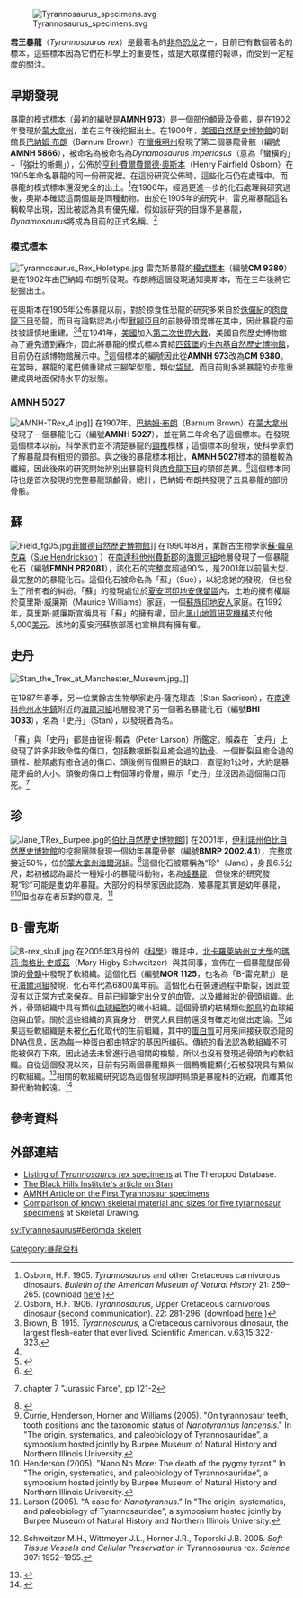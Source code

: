 [[File:Tyrannosaurus_specimens.svg|right]]

'''君王暴龍'''（''Tyrannosaurus rex''）是最著名的[[非鸟恐龙|非鸟恐龙]]之一，目前已有數個著名的標本，這些標本因為它們在科學上的重要性，或是大眾媒體的報導，而受到一定程度的關注。

==早期發現==
暴龍的[[模式標本|模式標本]]（最初的編號是'''AMNH 973'''）是一個部份顱骨及骨骸，是在1902年發現於[[蒙大拿州|蒙大拿州]]，並在三年後挖掘出土。在1900年，[[美國自然歷史博物館|美國自然歷史博物館]]的副館長[[巴納姆·布朗|巴納姆·布朗]]（Barnum Brown）在[[懷俄明州|懷俄明州]]發現了第二個暴龍骨骸（編號'''AMNH 5866'''），被命名為被命名為''Dynamosaurus imperiosus''（意為「蠻橫的」+「強壯的蜥蜴」），公佈於[[亨利·費爾費爾德·奧斯本|亨利·費爾費爾德·奧斯本]]（Henry Fairfield Osborn）在1905年命名暴龍的同一份研究裡。在這份研究公佈時，這些化石仍在處理中，而暴龍的模式標本還沒完全的出土。<ref name="osborn1905">Osborn, H.F. 1905. ''Tyrannosaurus'' and other Cretaceous carnivorous dinosaurs. ''Bulletin of the American Museum of Natural History'' 21: 259–265. (download [http://digitallibrary.amnh.org/dspace/handle/2246/1464 here] {{Wayback|url=http://digitallibrary.amnh.org/dspace/handle/2246/1464 |date=20080228145455 }})</ref>在1906年，經過更進一步的化石處理與研究過後，奧斯本確認這兩個屬是同種動物。由於在1905年的研究中，雷克斯暴龍這名稱較早出現，因此被認為具有優先權。假如該研究的目錄不是暴龍，''Dynamosaurus''將成為目前的正式名稱。<ref name="osborn06">Osborn, H.F. 1906. ''Tyrannosaurus'', Upper Cretaceous carnivorous dinosaur (second communication). 22: 281-296. (download [http://digitallibrary.amnh.org/dspace/handle/2246/1473 here] {{Wayback|url=http://digitallibrary.amnh.org/dspace/handle/2246/1473 |date=20141221083026 }})</ref> 

===模式標本===
[[File:Tyrannosaurus_Rex_Holotype.jpg|thumb]] 
雷克斯暴龍的[[模式標本|模式標本]]（編號'''CM 9380'''）是在1902年由巴納姆·布朗所發現。布朗將這個發現通知奧斯本，而在三年後將它挖掘出土。

在奧斯本在1905年公佈暴龍以前，對於掠食性恐龍的研究多來自於[[侏儸紀|侏儸紀]]的[[肉食龍下目|肉食龍下目]]恐龍，而且有論點認為小型[[獸腳亞目|獸腳亞目]]的前肢骨頭混雜在其中，因此暴龍的前肢被謹慎地重建。<ref name=brown1915> Brown, B. 1915. ''Tyrannosaurus'', a Cretaceous carnivorous dinosaur, the largest flesh-eater that ever lived. Scientific American. v.63,15:322-323.</ref><ref name=osborn1905/>在1941年，[[美國|美國]]加入[[第二次世界大戰|第二次世界大戰]]，美國自然歷史博物館為了避免遭到轟炸，因此將暴龍的模式標本賣給[[匹茲堡|匹茲堡]]的[[卡內基自然歷史博物館|卡內基自然歷史博物館]]，目前仍在該博物館展示中。<ref name=NGD95>{{cite book |last=Norell |first=M. A. |coauthors=Gaffney, E. S.; and Dingus, L. |title=Discovering Dinosaurs in the American Museum of Natural History |url=https://archive.org/details/discoveringdinos00nore_0 |publisher=Knopf |location=New York |year=1995 |pages=[https://archive.org/details/discoveringdinos00nore_0/page/117 117] |isbn=0-679-43386-4}}</ref>這個標本的編號因此從'''AMNH 973'''改為'''CM 9380'''。在當時，暴龍的尾巴備重建成三腳架型態，類似[[袋鼠|袋鼠]]。而目前則多將暴龍的步態重建成與地面保持水平的狀態。

===AMNH 5027===
[[File:AMNH-TRex_4.jpg|right]]]]
在1907年，[[巴納姆·布郎|巴納姆·布朗]]（Barnum Brown）在[[蒙大拿州|蒙大拿州]]發現了一個暴龍化石（編號'''AMNH 5027'''），並在第二年命名了這個標本。在發現這個標本以前，科學家們並不清楚暴龍的[[頸椎|頸椎]]模樣；這個標本的發現，使科學家們了解暴龍具有粗短的頸部。與之後的暴龍標本相比，'''AMNH 5027'''標本的頸椎較為纖細，因此後來的研究開始辨別出暴龍科與[[肉食龍下目|肉食龍下目]]的頸部差異。<ref>{{en}}{{cite book|author=Kenneth Carpenter & Philip Currie | |year=1990|title=Dinosaur Systematics|chapter=Variation in ''Tyrannosaurus rex''|publisher=Cambridge University Press|id=ISBN 0-521-43810-1|pages=p.143}}</ref>這個標本同時也是首次發現的完整暴龍頭顱骨。總計，巴納姆·布朗共發現了五具暴龍的部份骨骸。

==蘇==
{{main|蘇 (化石)}}
[[File:Field_fg05.jpg|right]][[菲爾德自然歷史博物館|菲爾德自然歷史博物館]]]]
在1990年8月，業餘古生物學家[[蘇·韓卓克森|蘇·韓卓克森]]（[http://en.wikipedia.org/wiki/Sue_Hendrickson Sue Hendrickson] {{Wayback|url=http://en.wikipedia.org/wiki/Sue_Hendrickson |date=20080626044954 }}）在[[南達科他州|南達科他州]][[費斯郡|費斯郡]]的[[海爾河組|海爾河組]]地層發現了一個暴龍化石（編號'''FMNH PR2081'''），該化石的完整度超過90%，是2001年以前最大型、最完整的的暴龍化石。這個化石被命名為「蘇」（Sue），以紀念她的發現，但也發生了所有者的糾紛。「蘇」的發現處位於[[夏安河印地安保留區|夏安河印地安保留區]]內，土地的擁有權屬於莫里斯·威廉斯（Maurice Williams）家庭，一個[[蘇族|蘇族]][[印地安人|印地安人]]家庭。在1992年，莫里斯·威廉斯宣稱具有「蘇」的擁有權，因此[[黑山地質研究機構|黑山地質研究機構]]支付他5,000[[美元|美元]]。該地的夏安河蘇族部落也宣稱具有擁有權。
==史丹==
[[File:Stan_the_Trex_at_Manchester_Museum.jpg|thumb]]。]]

在1987年春季，另一位業餘古生物學家史丹·薩克理森（Stan Sacrison），在[[南達科他州|南達科他州]][[水牛鎮|水牛鎮]]附近的[[海爾河組|海爾河組]]地層發現了另一個著名暴龍化石（編號'''BHI 3033'''），名為「史丹」（Stan），以發現者為名。

「蘇」與「史丹」都是由彼得·賴森（Peter Larson）所鑑定。賴森在「史丹」上發現了許多非致命性的傷口，包括數根斷裂且癒合過的[[肋骨|肋骨]]、一個斷裂且癒合過的頸椎、臉頰處有癒合過的傷口、頭後側有個顯目的缺口，直徑約1公吋，大約是暴龍牙齒的大小。頭後的傷口上有個薄的骨層，顯示「史丹」並沒因為這個傷口而死。<ref>{{cite book|author=Steve Fiffer|year=2000|title=Tyrannosaurus Sue|url=https://archive.org/details/tyrannosaurussu000fiff|publisher=W. H. Freeman and Company, New York|id=ISBN 0-7167-4017-6}} chapter 7 "Jurassic Farce", pp 121-2 </ref>

==珍==
{{main|珍 (化石)}}
[[File:Jane_TRex_Burpee.jpg|thumb]]的[[伯比自然歷史博物館|伯比自然歷史博物館]]]]
在2001年，[[伊利諾州|伊利諾州]][[伯比自然歷史博物館|伯比自然歷史博物館]]的挖掘團隊發現一個幼年暴龍骨骸（編號'''BMRP 2002.4.1'''），完整度接近50%，位於[[蒙大拿州|蒙大拿州]][[海爾河組|海爾河組]]。<ref name=NIU>{{cite web |author= |title=NIU teams up with Burpee Museum to bring world's top dinosaur hunters to Rockford |date=2007-09-07 |url=http://www.niu.edu/PubAffairs/RELEASES/2005/sept/dinosympsm.shtml |publisher=Northern Illinois University |accessdate=2007-09-09 |deadurl=yes |archiveurl=https://archive.is/20120805122346/http://www.niu.edu/PubAffairs/RELEASES/2005/sept/dinosympsm.shtml |archivedate=2012-08-05 }}</ref>這個化石被暱稱為“珍”（Jane），身長6.5公尺，起初被認為屬於一種矮小的暴龍科動物，名為[[矮暴龍|矮暴龍]]，但後來的研究發現“珍”可能是隻幼年暴龍。大部分的科學家因此認為，矮暴龍其實是幼年暴龍，<ref name=currieetal2005">Currie, Henderson, Horner and Williams (2005). "On tyrannosaur teeth, tooth positions and the taxonomic status of ''Nanotyrannus lancensis''." In "The origin, systematics, and paleobiology of Tyrannosauridae”, a symposium hosted jointly by Burpee Museum of Natural History and Northern Illinois University.</ref><ref name="henderson2005">Henderson (2005). "Nano No More: The death of the pygmy tyrant." In "The origin, systematics, and paleobiology of Tyrannosauridae”, a symposium hosted jointly by Burpee Museum of Natural History and Northern Illinois University.</ref>但也存在者反對的意見。<ref name="larson2005">Larson (2005). "A case for ''Nanotyrannus''." In "The origin, systematics, and paleobiology of Tyrannosauridae”, a symposium hosted jointly by Burpee Museum of Natural History and Northern Illinois University.</ref>

==B-雷克斯==
[[File:B-rex_skull.jpg|thumb]] 
在2005年3月份的《[[科學_(期刊)|科學]]》雜誌中，[[北卡羅萊納州立大學|北卡羅萊納州立大學]]的[[瑪莉·海格比·史威茲|瑪莉·海格比·史威茲]]（Mary Higby Schweitzer）與其同事，宣佈在一個暴龍腿部骨頭的[[骨髓|骨髓]]中發現了軟組織。這個化石（編號'''MOR 1125'''，也名為「B-雷克斯」）是在[[海爾河組|海爾河組]]發現，化石年代為6800萬年前。這個化石在裝運過程中斷裂，因此並沒有以正常方式來保存。目前已經鑒定出分叉的血管，以及纖維狀的骨頭組織。此外，骨頭組織中具有類似[[血球細胞|血球細胞]]的微小組織。這個骨頭的結構類似[[鴕鳥|鴕鳥]]的血球細胞與血管。關於這些組織的真實身分，研究人員目前還沒有確定地做出定論。<ref>{{en}}Schweitzer M.H., Wittmeyer J.L., Horner J.R., Toporski J.B.  2005.  ''Soft Tissue Vessels and Cellular Preservation in'' Tyrannosaurus rex. ''Science'' 307: 1952–1955.</ref>如果這些軟組織是未被[[化石|化石]]化取代的生前組織，其中的[[蛋白質|蛋白質]]可用來间接获取恐龍的[[DNA|DNA]]信息，因為每一种蛋白都由特定的基因所编码。傳統的看法認為軟組織不可能被保存下來，因此過去未曾進行過相關的檢驗，所以也沒有發現過骨頭內的軟組織。自從這個發現以來，目前有另兩個暴龍類與一個鴨嘴龍類化石被發現具有類似的軟組織。<ref>{{en}}{{cite web | title = Dinosaur Shocker | url = http://www.smithsonianmag.com/issues/2006/may/dinosaur.php | author = Fields, H | publisher = Smithsonian Magazine Online | accessdate = 2006-05-01 | accessyear =  | archive-date = 2006-05-05 | archive-url = https://web.archive.org/web/20060505151058/http://www.smithsonianmag.com/issues/2006/may/dinosaur.php | dead-url = no }}</ref>相關的軟組織研究認為這個發現證明鳥類是暴龍科的近親，而離其他現代動物較遠。<ref>{{en}}{{cite web|title=暴龍與雞之間的蛋白質連結|url=http://news.bbc.co.uk/1/hi/sci/tech/6548719.stm|author=Rincon, Paul|accessdate=2007-04-12|archive-date=2007-06-07|archive-url=https://web.archive.org/web/20070607051632/http://news.bbc.co.uk/1/hi/sci/tech/6548719.stm|dead-url=no}}</ref>

==參考資料==
{{reflist}}

==外部連結==
*[https://web.archive.org/web/20071220073709/http://home.myuw.net/eoraptor/Tyrannosauroidea.html#Tyrannosaurusrex Listing of ''Tyrannosaurus rex'' specimens] at The Theropod Database.
*[http://www.bhigr.com/pages/info/info_stan.htm The Black Hills Institute's article on Stan] {{Wayback|url=http://www.bhigr.com/pages/info/info_stan.htm |date=20071012031920 }}
*[https://web.archive.org/web/20070603095351/http://paleo.amnh.org/projects/t-rex/ AMNH Article on the First Tyrannosaur specimens]
*[http://www.skeletaldrawing.com/psgallery/pages/tyrannosaurs.html Comparison of known skeletal material and sizes for five tyrannosaur specimens] {{Wayback|url=http://www.skeletaldrawing.com/psgallery/pages/tyrannosaurs.html |date=20071007122107 }} at Skeletal Drawing.

[[Category:暴龍亞科|Category:暴龍亞科]]

[[sv:Tyrannosaurus#Berömda_skelett|sv:Tyrannosaurus#Berömda skelett]]